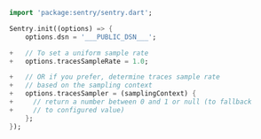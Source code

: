 ```dart {diff}
import 'package:sentry/sentry.dart';

Sentry.init((options) => {
    options.dsn = '___PUBLIC_DSN___';

+   // To set a uniform sample rate
+   options.tracesSampleRate = 1.0;

+   // OR if you prefer, determine traces sample rate
+   // based on the sampling context
+   options.tracesSampler = (samplingContext) {
+     // return a number between 0 and 1 or null (to fallback
+     // to configured value)
    };
});
```
